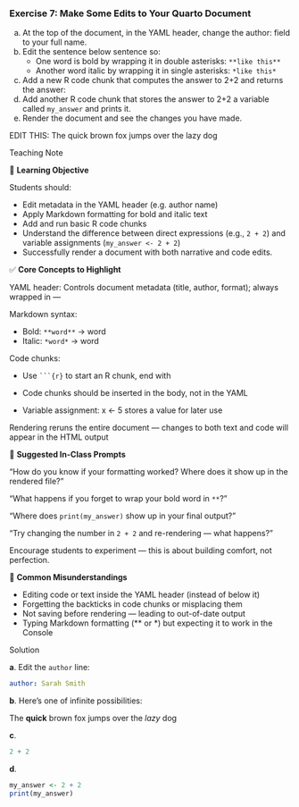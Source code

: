 <!-- question-type: inclass -->
### Exercise 7: Make Some Edits to Your Quarto Document

a. At the top of the document, in the YAML header, change the author: field to your full name.
b.  Edit the sentence below sentence so:
    - One word is bold by wrapping it in double asterisks: `**like this**`
    - Another word italic by wrapping it in single asterisks: `*like this*`
c. Add a new R code chunk that computes the answer to 2+2 and returns the answer:
d. Add another R code chunk that stores the answer to 2+2 a variable called `my_answer` and prints it.
e. Render the document and see the changes you have made.

EDIT THIS: The quick brown fox jumps over the lazy dog


<!-- BEGIN PROFILE:r-teaching-guide -->
::: {.content-visible when-profile="r-teaching-guide"}

::: {.teaching-block}

::: {.teaching-block-header}
Teaching Note
:::

::: {.teaching-block-body}

🎯 **Learning Objective**

Students should:

- Edit metadata in the YAML header (e.g. author name)
- Apply Markdown formatting for bold and italic text
- Add and run basic R code chunks
- Understand the difference between direct expressions (e.g., `2 + 2`) and variable assignments (`my_answer <- 2 + 2`)
- Successfully render a document with both narrative and code edits.

✅  **Core Concepts to Highlight**

YAML header: Controls document metadata (title, author, format); always wrapped in ---

Markdown syntax:

- Bold: `**word**` → word
- Italic: `*word*` → word

Code chunks:

- Use ` ```{r} ` to start an R chunk, end with

- Code chunks should be inserted in the body, not in the YAML
- Variable assignment: x <- 5 stores a value for later use

Rendering reruns the entire document — changes to both text and code will appear in the HTML output


💬 **Suggested In-Class Prompts** 

“How do you know if your formatting worked? Where does it show up in the rendered file?”

“What happens if you forget to wrap your bold word in `**`?”

“Where does `print(my_answer)` show up in your final output?”

“Try changing the number in `2 + 2` and re-rendering — what happens?”

Encourage students to experiment — this is about building comfort, not perfection.

📌 **Common Misunderstandings**

- Editing code or text inside the YAML header (instead of below it)
- Forgetting the backticks in code chunks or misplacing them
- Not saving before rendering — leading to out-of-date output
- Typing Markdown formatting (** or *) but expecting it to work in the Console

:::

:::

:::
<!-- END PROFILE:r-teaching-guide -->

<!-- BEGIN PROFILE:r-solutions -->
::: {.content-visible when-profile="r-solutions" when-profile="r-teaching-guide"}

::: {.solution-block}

::: {.solution-block-header}
Solution
:::

::: {.solution-block-body}

**a**. Edit the `author` line:

```yaml
author: Sarah Smith
```

**b**. Here's one of infinite possibilities:

The **quick** brown fox jumps over the *lazy* dog

**c**.

```r
2 + 2
```

**d**.

```r
my_answer <- 2 + 2
print(my_answer)
```
:::

:::

:::
<!-- END PROFILE:r-solutions -->
